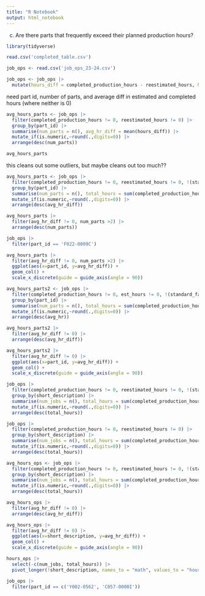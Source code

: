 ---
title: "R Notebook"
output: html_notebook
---

c. Are there parts that frequently exceed their planned production hours?

```{r}
library(tidyverse)
```

```{r}
read.csv('completed_table.csv')
```

```{r}
job_ops <- read.csv('job_ops_23-24.csv')
```

```{r}
job_ops <- job_ops |> 
  mutate(hours_diff = completed_production_hours - reestimated_hours, hours_diff_2 = completed_production_hours - est_hours)
```


need part id, number of parts, and average diff in estimated and completed hours (where neither is 0)

```{r}
avg_hours_parts <- job_ops |>
  filter(completed_production_hours != 0, reestimated_hours != 0) |> 
  group_by(part_id) |> 
  summarise(num_parts = n(), avg_hr_diff = mean(hours_diff)) |> 
  mutate_if(is.numeric,~round(.,digits=0)) |> 
  arrange(desc(num_parts))

avg_hours_parts
```

this cleans out some outliers, but maybe cleans out too much??
```{r}
avg_hours_parts <- job_ops |>
  filter(completed_production_hours != 0, reestimated_hours != 0, !(standard_factor %in% c('TH', 'th', 'td'))) |> 
  group_by(part_id) |> 
  summarise(num_parts = n(), total_hours = sum(completed_production_hours), avg_hr = mean(completed_production_hours), avg_hr_diff = mean(hours_diff)) |> 
  mutate_if(is.numeric,~round(.,digits=0)) |> 
  arrange(desc(avg_hr_diff))
```


```{r}
avg_hours_parts |> 
  filter(avg_hr_diff != 0, num_parts >2) |> 
  arrange(desc(num_parts))
```

```{r}
job_ops |> 
  filter(part_id == 'F022-0009C')
```


```{r}
avg_hours_parts |> 
  filter(avg_hr_diff != 0, num_parts >2) |>
  ggplot(aes(x=part_id, y=avg_hr_diff)) +
  geom_col() +
  scale_x_discrete(guide = guide_axis(angle = 90))
```

```{r}
avg_hours_parts2 <- job_ops |>
  filter(completed_production_hours != 0, est_hours != 0, !(standard_factor %in% c('TH', 'th', 'td'))) |> 
  group_by(part_id) |> 
  summarise(num_parts = n(), total_hours = sum(completed_production_hours), avg_hr = mean(completed_production_hours), avg_hr_diff = mean(hours_diff)) |> 
  mutate_if(is.numeric,~round(.,digits=0)) |> 
  arrange(desc(avg_hr))

avg_hours_parts2 |> 
  filter(avg_hr_diff != 0) |> 
  arrange(desc(avg_hr_diff))

avg_hours_parts2 |> 
  filter(avg_hr_diff != 0) |>
  ggplot(aes(x=part_id, y=avg_hr_diff)) +
  geom_col() +
  scale_x_discrete(guide = guide_axis(angle = 90))
```


```{r}
job_ops |>
  filter(completed_production_hours != 0, reestimated_hours != 0, !(standard_factor %in% c('TH', 'th', 'td'))) |> 
  group_by(short_description) |> 
  summarise(num_jobs = n(), total_hours = sum(completed_production_hours), avg_hr = mean(completed_production_hours), avg_hr_diff = mean(hours_diff)) |> 
  mutate_if(is.numeric,~round(.,digits=0)) |> 
  arrange(desc(total_hours))
```

```{r}
job_ops |>
  filter(completed_production_hours != 0, reestimated_hours != 0) |> 
  group_by(short_description) |> 
  summarise(num_jobs = n(), total_hours = sum(completed_production_hours), avg_hr = mean(completed_production_hours), avg_hr_diff = mean(hours_diff)) |> 
  mutate_if(is.numeric,~round(.,digits=0)) |> 
  arrange(desc(total_hours))
```

```{r}
avg_hours_ops <- job_ops |>
  filter(completed_production_hours != 0, reestimated_hours != 0, !(standard_factor %in% c('TH', 'th', 'td'))) |> 
  group_by(short_description) |> 
  summarise(num_jobs = n(), total_hours = sum(completed_production_hours), avg_hr = mean(completed_production_hours), avg_hr_diff = mean(hours_diff)) |> 
  mutate_if(is.numeric,~round(.,digits=0)) |> 
  arrange(desc(total_hours))

avg_hours_ops |> 
  filter(avg_hr_diff != 0) |> 
  arrange(desc(avg_hr_diff))

avg_hours_ops |> 
  filter(avg_hr_diff != 0) |>
  ggplot(aes(x=short_description, y=avg_hr_diff)) +
  geom_col() +
  scale_x_discrete(guide = guide_axis(angle = 90))
```

```{r}
hours_ops |> 
  select(-c(num_jobs, total_hours)) |> 
  pivot_longer(!short_description, names_to = "math", values_to = "hours")
```

```{r}
job_ops |> 
  filter(part_id == c('Y002-0562', 'C057-0000I'))
```

